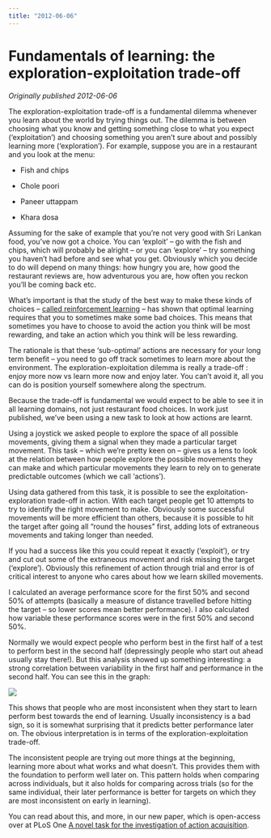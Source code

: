 ```yaml
---
title: "2012-06-06"
---
```


# Fundamentals of learning: the exploration-exploitation trade-off

*Originally published 2012-06-06*

The exploration-exploitation trade-off is a fundamental dilemma whenever you learn about the world by trying things out. The dilemma is between choosing what you know and getting something close to what you expect (‘exploitation’) and choosing something you aren’t sure about and possibly learning more (‘exploration’). For example, suppose you are in a restaurant and you look at the menu:

-   Fish and chips

-   Chole poori

-   Paneer uttappam

-   Khara dosa

Assuming for the sake of example that you’re not very good with Sri Lankan food, you’ve now got a choice. You can ‘exploit’ – go with the fish and chips, which will probably be alright – or you can ‘explore’ – try something you haven’t had before and see what you get. Obviously which you decide to do will depend on many things: how hungry you are, how good the restaurant reviews are, how adventurous you are, how often you reckon you’ll be coming back etc.

What’s important is that the study of the best way to make these kinds of choices – [called reinforcement learning](http://webdocs.cs.ualberta.ca/~sutton/book/the-book.html) – has shown that optimal learning requires that you to sometimes make some bad choices. This means that sometimes you have to choose to avoid the action you think will be most rewarding, and take an action which you think will be less rewarding.

The rationale is that these ‘sub-optimal’ actions are necessary for your long term benefit – you need to go off track sometimes to learn more about the environment. The exploration-exploitation dilemma is really a trade-off : enjoy more now vs learn more now and enjoy later. You can’t avoid it, all you can do is position yourself somewhere along the spectrum.

Because the trade-off is fundamental we would expect to be able to see it in all learning domains, not just restaurant food choices. In work just published, we’ve been using a new task to look at how actions are learnt.

Using a joystick we asked people to explore the space of all possible movements, giving them a signal when they made a particular target movement. This task – which we’re pretty keen on – gives us a lens to look at the relation between how people explore the possible movements they can make and which particular movements they learn to rely on to generate predictable outcomes (which we call ‘actions’).

Using data gathered from this task, it is possible to see the exploitation-exploration trade-off in action. With each target people get 10 attempts to try to identify the right movement to make. Obviously some successful movements will be more efficient than others, because it is possible to hit the target after going all “round the houses” first, adding lots of extraneous movements and taking longer than needed.

If you had a success like this you could repeat it exactly (‘exploit’), or try and cut out some of the extraneous movement and risk missing the target (‘explore’). Obviously this refinement of action through trial and error is of critical interest to anyone who cares about how we learn skilled movements.

I calculated an average performance score for the first 50% and second 50% of attempts (basically a measure of distance travelled before hitting the target – so lower scores mean better performance). I also calculated how variable these performance scores were in the first 50% and second 50%.

Normally we would expect people who perform best in the first half of a test to perform best in the second half (depressingly people who start out ahead usually stay there!). But this analysis showed up something interesting: a strong correlation between variability in the first half and performance in the second half. You can see this in the graph:

![](../images/2012-06-06.png)

This shows that people who are most inconsistent when they start to learn perform best towards the end of learning. Usually inconsistency is a bad sign, so it is somewhat surprising that it predicts better performance later on. The obvious interpretation is in terms of the exploration-exploitation trade-off.

The inconsistent people are trying out more things at the beginning, learning more about what works and what doesn’t. This provides them with the foundation to perform well later on. This pattern holds when comparing across individuals, but it also holds for comparing across trials (so for the same individual, their later performance is better for targets on which they are most inconsistent on early in learning).

You can read about this, and more, in our new paper, which is open-access over at PLoS One [A novel task for the investigation of action acquisition](http://dx.plos.org/10.1371/journal.pone.0037749).
